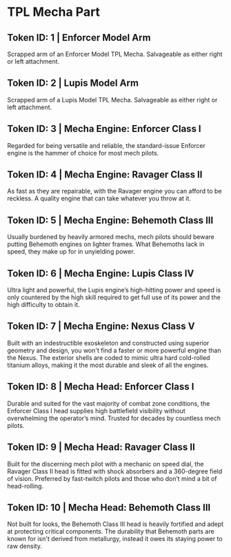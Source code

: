 
# TPL Mecha Part

## Token ID: 1 | Enforcer Model Arm

Scrapped arm of an Enforcer Model TPL Mecha. Salvageable as either right or left attachment.

## Token ID: 2 | Lupis Model Arm

Scrapped arm of a Lupis Model TPL Mecha. Salvageable as either right or left attachment.


## Token ID: 3 | Mecha Engine: Enforcer Class I

Regarded for being versatile and reliable, the standard-issue Enforcer engine is the hammer of choice for most mech pilots.

## Token ID: 4 | Mecha Engine: Ravager Class II

As fast as they are repairable, with the Ravager engine you can afford to be reckless. A quality engine that can take whatever you throw at it.

## Token ID: 5 | Mecha Engine: Behemoth Class III

Usually burdened by heavily armored mechs, mech pilots should beware putting Behemoth engines on lighter frames. What Behemoths lack in speed, they make up for in unyielding power.

## Token ID: 6 | Mecha Engine: Lupis Class IV

Ultra light and powerful, the Lupis engine’s high-hitting power and speed is only countered by the high skill required to get full use of its power and the high difficulty to obtain it.

## Token ID: 7 | Mecha Engine: Nexus Class V

Built with an indestructible exoskeleton and constructed using superior geometry and design, you won't find a faster or more powerful engine than the Nexus. The exterior shells are coded to mimic ultra hard cold-rolled titanium alloys, making it the most durable and sleek of all the engines.

## Token ID: 8 | Mecha Head: Enforcer Class I

Durable and suited for the vast majority of combat zone conditions, the Enforcer Class I head supplies high battlefield visibility without overwhelming the operator’s mind. Trusted for decades by countless mech pilots.

## Token ID: 9 | Mecha Head: Ravager Class II

Built for the discerning mech pilot with a mechanic on speed dial, the Ravager Class II head is fitted with shock absorbers and a 360-degree field of vision. Preferred by fast-twitch pilots and those who don’t mind a bit of head-rolling.

## Token ID: 10 | Mecha Head: Behemoth Class III

Not built for looks, the Behemoth Class III head is heavily fortified and adept at protecting critical components. The durability that Behemoth parts are known for isn't derived from metallurgy, instead it owes its staying power to raw density.



